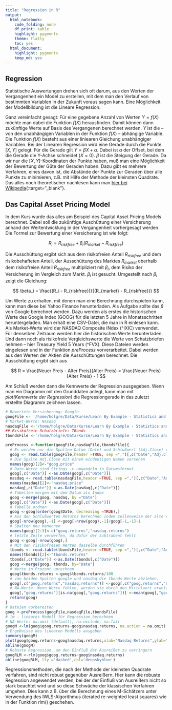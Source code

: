 ```yaml
---
title: "Regression in R"
output:
  html_notebook:
    code_folding: none
    df_print: kable
    highlight: pygments
    theme: flatly
    toc: yes
  html_document:
    highlight: pygments
    keep_md: yes
---
```


## Regression

Statistische Auswertungen drehen sich oft darum, aus den Werten der Vergangenheit ein Model zu erstellen, mit dem man den Verlauf von bestimmten Variablen in der Zukunft voraus sagen kann. Eine Möglichkeit der Modellbildung ist die Lineare Regression. 

Ganz vereinfacht gesagt: Für eine gegebene Anzahl von Werten $Y=f(X)$ möchte man dabei die Funktion $f(X)$ herausfinden. Damit können dann zukünftige Werte auf Basis des Vergangenen berechnet werden. $Y$ ist die -- von den unabhängigen Variablen in der Funktion $f(X)$ -- abhängige Variable. Die Funktion $f(X)$ besteht aus einer liniearen Gleichung unabhängiger Variablen. Bei der Linearen Regression wird eine Gerade durch die Punkte $[X,Y]$ gelegt. Für die Gerade gilt $Y=\beta X + \alpha$. Dabei ist $\alpha$ der Offset, bei dem die Gerade die Y-Achse schneidet ($X=0$). $\beta$ ist die Steigung der Gerade. Da wir nur die $[X,Y]$-Koordinaten der Punkte haben, muß man eine Möglichkeit der Bewertung der Güte der Geraden haben. Dazu gibt es mehrere Verfahren, eines davon ist, die Abstände der Punkte zur Geraden über alle Punkte zu minimieren, z.B. mit Hilfe der Methode der kleinsten Quadrate. Das alles noch theoretischer nachlesen kann man [hier bei Wikipedia](https://de.wikipedia.org/wiki/Lineare_Regression#Einfache_lineare_Regression){:target="_blank"}.  

## Das Capital Asset Pricing Model

In dem Kurs wurde das alles am Beispiel des Capital Asset Pricing Models berechnet. Dabei soll die zukünftige Auschüttung einer Versicherung anhand der Wertentwicklung in der Vergangenheit vorhergesagt werden. Die Formel zur Bewertung einer Versicherung ist wie folgt:

$$
R_i = R_{riskfree} + \beta_i (R_{market} - R_{riskfree})
$$

Die Ausschüttung ergibt sich aus dem risikofreien Anteil $R_{riskfree}$ und dem risikobehafteten Anteil, der Ausschüttung des Marktes $R_{market}$ oberhalb dem risikofreien Anteil $R_{riskfree}$ multipliziert mit $\beta_i$, dem Risiko der Versicherung im Vergleich zum Markt. $\beta_i$ ist gesucht. Umgestellt nach $\beta_i$ zeigt die Gleichung:

$$
\beta_i = \frac{(R_i - R_{riskfree})}{(R_{market} - R_{riskfree})}
$$

Um Werte zu erhalten, mit denen man eine Berechnung durchspielen kann, kann man diese bei Yahoo Finance herunterladen. Als Aufgabe sollte das $\beta$ von Google berechnet werden. Dazu werden als erstes die historischen Werte des Google Index (GOOG) für die letzten 5 Jahre in Monatsschritten heruntergeladen. Man erhält eine CSV-Datei, die man in R einlesen kann. Als Market-Werte wird der NASDAQ Composite INdex (^IXIC) verwendet. Für denselben Zeitraum werden hier die historischen Werte herunterladen. Und dann noch als risikofreie Vergleichswerte die Werte von Schatzbriefen nehmen -- hier Treasury Yield 5 Years (^FVX). Diese Dateien werden eingelesen und in der Funktion *preProcess* vorverarbeitet. Dabei werden aus den Werten der Aktien die Ausschüttungen berechnet. Die Ausschüttung ergibt sich aus 

$$
R = \frac{Neuer Preis - Alter Preis}{Alter Preis} = \frac{Neuer Preis}{Alter Preis} - 1
$$

Am Schluß werden dann die Kennwerte der Regression ausgegeben. Wenn man ein Diagramm mit den Grunddaten anlegt, kann man mit *plot(Kennwerte der Regression)* die Regressiongerade in das zuletzt erstellte Diagramm zeichnen lassen. 

```r
# Bewertete Versicherung: Google
googFile <- '/home/holgre/Data/Kurse/Learn By Example - Statistics and Data Science in R/12 Linear Regression in Excel/goog-100101-170101-table.csv'
# Market-Werte: Nasdaq
nasdaqFile <-'/home/holgre/Data/Kurse/Learn By Example - Statistics and Data Science in R/12 Linear Regression in Excel/ixic-100101-170101-table.csv'
## Risikofreie Schatzbriefe: TBonds
tbondsFile <-'/home/holgre/Data/Kurse/Learn By Example - Statistics and Data Science in R/12 Linear Regression in Excel/fvx-100101-170101-table.csv'

preProcess <-function(googFile,nasdaqFile,tbondsFile){
  # Es werden nur die Spalten Datum (Date) und Schlußwert (Adj.Close) verwendet
  goog <- read.table(googFile,header =TRUE, sep =",")[,c("Date","Adj.Close")]
  # Die Spalte Adj.Close mit einem eindeutigen Namen versehen
  names(goog)[2]<-"goog.price"
  # Date-Werte sind Strings -> umwandeln in Datumsformat 
  goog[,c("Date")] <-as.Date(goog[,c("Date")])
  nasdaq <- read.table(nasdaqFile,header =TRUE, sep =",")[,c("Date","Adj.Close")]
  names(nasdaq)[2]<-"nasdaq.price"
  nasdaq[,c("Date")] <-as.Date(nasdaq[,c("Date")])
  # Tabellen mergen mit dem Datum als Index
  goog <-merge(goog, nasdaq, by ="Date")
  goog[,c("Date")] <-as.Date(goog[,c("Date")])
  # Tabelle ordnen
  goog <-goog[order(goog$Date, decreasing =TRUE),]
  # Aus den Schlußwerten Returns berechnen indem zeilenweise der alte Wert vom neuen abgezogen wird 
  goog[-nrow(goog),-1] <-goog[-nrow(goog),-1]/goog[-1,-1]-1
  # Spalten neu benennen
  names(goog)[2:3]<-c("goog.returns","nasdaq.returns")
  # letzte Zeile verwerfen, da dafür der Subtrahent fehlt 
  goog <-goog[-nrow(goog),]
  # Mit den risikofreien Werten dasselbe durchführen
  tbonds <- read.table(tbondsFile,header =TRUE, sep =",")[,c("Date","Adj.Close")]
  names(tbonds)[2]<-"tbonds.returns"
  tbonds[,c("Date")] <-as.Date(tbonds[,c("Date")])
  goog <-merge(goog, tbonds, by="Date")
  # Werte in Prozent umrechnen
  goog$tbonds.returns <-goog$tbonds.returns/100
  # von beiden Spalten google und nasdaq die tbonds-Werte abziehen.
  goog[,c("goog.returns","nasdaq.returns")] <-goog[,c("goog.returns","nasdaq.returns")]-goog[,"tbonds.returns"]
  # NA-Werte: Wenn Werte fehlen, werden sie durch den Mittelwert erwetzt
  goog[,"goog.returns"][is.na(goog[,"goog.returns"])] <-mean(goog[,"goog.returns"])
  return(goog)
}
# Dateien vorbereiten
goog <-preProcess(googFile,nasdaqFile,tbondsFile)
# lm - lineares Modell für Regression berechnen 
# NA-Werte: na.omit (default), na.exclude, na.fail
googM <-lm(goog$goog.returns~goog$nasdaq.returns, na.action = na.omit)
# Ergebnisse des linearen Modells ausgeben
summary(googM)
plot(goog$goog.returns~goog$nasdaq.returns,xlab="Nasdaq Returns",ylab="Google Returns")
abline(googM)
# Robuste Regression, um den Einfluß der Ausreißer zu verringern
googRLM <-rlm(goog$goog.returns~goog$nasdaq.returns)
abline(googRLM, lty ='dashed',col='deepskyblue')
```

Regressionsmethoden, die nach der Methode der kleinsten Quadrate verfahren, sind nicht robust gegenüber Ausreißern. Hier kann die robuste Regression angewendet werden, bei der der Einfluß von Ausreißern nicht so stark beachtet wird und so diese Schwäche der klassischen Verfahren umgehen. Dies kann z.B. über die Berechnung eines M-Schätzers unter Verwendung des IWLS-Algorithmus (iterated re-weighted least squares) wie in der Funktion rlm() geschehen.

